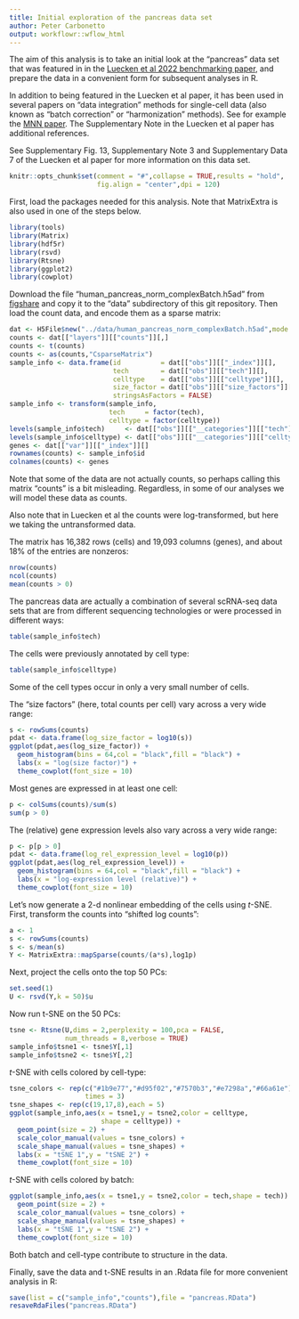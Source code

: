```yaml
---
title: Initial exploration of the pancreas data set
author: Peter Carbonetto
output: workflowr::wflow_html
---
```


The aim of this analysis is to take an initial look at the "pancreas"
data set that was featured in in the
[Luecken et al 2022 benchmarking paper][luecken-2022], and prepare the
data in a convenient form for subsequent analyses in R.

In addition to being featured in the Luecken et al paper, it has been
used in several papers on "data integration" methods for single-cell
data (also known as "batch correction" or "harmonization" methods).
See for example the [MNN paper][mnn-paper]. The Supplementary Note in the Luecken et al paper has additional references.

See Supplementary Fig. 13, Supplementary Note 3 and Supplementary Data
7 of the Luecken et al paper for more information on this data set.

```r
knitr::opts_chunk$set(comment = "#",collapse = TRUE,results = "hold",
                      fig.align = "center",dpi = 120)
```

First, load the packages needed for this analysis. Note that
MatrixExtra is also used in one of the steps below.

```r
library(tools)
library(Matrix)
library(hdf5r)
library(rsvd)
library(Rtsne)
library(ggplot2)
library(cowplot)
```

Download the file "human_pancreas_norm_complexBatch.h5ad" from
[figshare][figshare] and copy it to the "data" subdirectory of this
git repository. Then load the count data, and encode them as a sparse
matrix:

```r
dat <- H5File$new("../data/human_pancreas_norm_complexBatch.h5ad",mode = "r")
counts <- dat[["layers"]][["counts"]][,]
counts <- t(counts)
counts <- as(counts,"CsparseMatrix")
sample_info <- data.frame(id          = dat[["obs"]][["_index"]][],
                          tech        = dat[["obs"]][["tech"]][],
						  celltype    = dat[["obs"]][["celltype"]][],
						  size_factor = dat[["obs"]][["size_factors"]][],
                          stringsAsFactors = FALSE)
sample_info <- transform(sample_info,
                         tech     = factor(tech),
                         celltype = factor(celltype))
levels(sample_info$tech)     <- dat[["obs"]][["__categories"]][["tech"]][]
levels(sample_info$celltype) <- dat[["obs"]][["__categories"]][["celltype"]][]
genes <- dat[["var"]][["_index"]][]
rownames(counts) <- sample_info$id
colnames(counts) <- genes
```

Note that some of the data are not actually counts, so perhaps calling
this matrix "counts" is a bit misleading. Regardless, in some of our
analyses we will model these data as counts.

Also note that in Luecken et al the counts were log-transformed, but
here we taking the untransformed data.

The matrix has 16,382 rows (cells) and 19,093 columns (genes), and
about 18% of the entries are nonzeros:

```r
nrow(counts)
ncol(counts)
mean(counts > 0)
```

The pancreas data are actually a combination of several scRNA-seq data
sets that are from different sequencing technologies or were processed
in different ways:

```r
table(sample_info$tech)
```

The cells were previously annotated by cell type:

```r
table(sample_info$celltype)
```

Some of the cell types occur in only a very small number of cells.

The "size factors" (here, total counts per cell) vary across a very
wide range:

```r
s <- rowSums(counts)
pdat <- data.frame(log_size_factor = log10(s))
ggplot(pdat,aes(log_size_factor)) +
  geom_histogram(bins = 64,col = "black",fill = "black") +
  labs(x = "log(size factor)") +
  theme_cowplot(font_size = 10)
```

Most genes are expressed in at least one cell:

```r
p <- colSums(counts)/sum(s)
sum(p > 0)
```

The (relative) gene expression levels also vary across a very wide
range:

```r
p <- p[p > 0]
pdat <- data.frame(log_rel_expression_level = log10(p))
ggplot(pdat,aes(log_rel_expression_level)) +
  geom_histogram(bins = 64,col = "black",fill = "black") +
  labs(x = "log-expression level (relative)") +
  theme_cowplot(font_size = 10)
```

Let's now generate a 2-d nonlinear embedding of the cells using
*t*-SNE. First, transform the counts into "shifted log counts":

```r
a <- 1
s <- rowSums(counts)
s <- s/mean(s)
Y <- MatrixExtra::mapSparse(counts/(a*s),log1p)
```

Next, project the cells onto the top 50 PCs:

```r
set.seed(1)
U <- rsvd(Y,k = 50)$u
```

Now run t-SNE on the 50 PCs:

```r
tsne <- Rtsne(U,dims = 2,perplexity = 100,pca = FALSE,
              num_threads = 8,verbose = TRUE)
sample_info$tsne1 <- tsne$Y[,1]
sample_info$tsne2 <- tsne$Y[,2]
```

*t*-SNE with cells colored by cell-type:

```r
tsne_colors <- rep(c("#1b9e77","#d95f02","#7570b3","#e7298a","#66a61e"),
                   times = 3)
tsne_shapes <- rep(c(19,17,8),each = 5)
ggplot(sample_info,aes(x = tsne1,y = tsne2,color = celltype,
                       shape = celltype)) +
  geom_point(size = 2) +
  scale_color_manual(values = tsne_colors) +
  scale_shape_manual(values = tsne_shapes) +
  labs(x = "tSNE 1",y = "tSNE 2") + 
  theme_cowplot(font_size = 10)
```

*t*-SNE with cells colored by batch:

```r
ggplot(sample_info,aes(x = tsne1,y = tsne2,color = tech,shape = tech)) +
  geom_point(size = 2) +
  scale_color_manual(values = tsne_colors) +
  scale_shape_manual(values = tsne_shapes) +
  labs(x = "tSNE 1",y = "tSNE 2") + 
  theme_cowplot(font_size = 10)
```

Both batch and cell-type contribute to structure in the data.

Finally, save the data and t-SNE results in an .Rdata file for more
convenient analysis in R:

```r
save(list = c("sample_info","counts"),file = "pancreas.RData")
resaveRdaFiles("pancreas.RData")
```

[figshare]: (https://figshare.com/articles/dataset/Benchmarking_atlas-level_data_integration_in_single-cell_genomics_-_integration_task_datasets_Immune_and_pancreas_/12420968)
[luecken-2022]: https://doi.org/10.1038/s41592-021-01336-8
[mnn-paper]: https://doi.org/10.1038/nbt.4091

